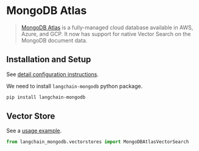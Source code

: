 # MongoDB Atlas

>[MongoDB Atlas](https://www.mongodb.com/docs/atlas/) is a fully-managed cloud
> database available in AWS, Azure, and GCP.  It now has support for native 
> Vector Search on the MongoDB document data.

## Installation and Setup

See [detail configuration instructions](/docs/integrations/vectorstores/mongodb_atlas).

We need to install `langchain-mongodb` python package.

```bash
pip install langchain-mongodb
```

## Vector Store

See a [usage example](/docs/integrations/vectorstores/mongodb_atlas).

```python
from langchain_mongodb.vectorstores import MongoDBAtlasVectorSearch
```

